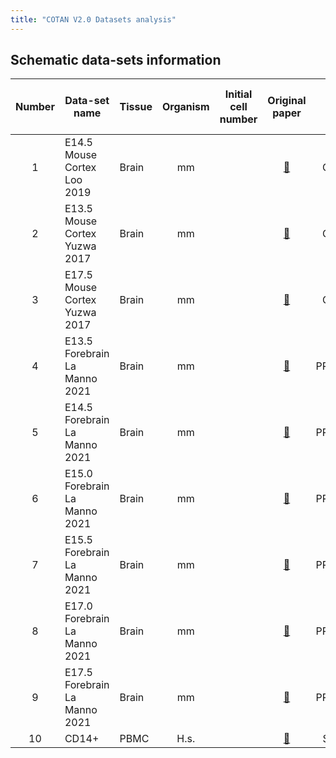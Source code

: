 ```yaml
---
title: "COTAN V2.0 Datasets analysis"
---
```


## Schematic data-sets information

::: column-screen-inset-right
| Number | Data-set name                 | Tissue | Organism | Initial cell number |                                       Original paper                                       | Database code | Cell number after cleaning | sc Method | Labelled |
|:------:|-------------------------------|--------|:--------:|:-------------------:|:------------------------------------------------------------------------------------------:|:-------------:|:--------------------------:|:---------:|:--------:|
|   1    | E14.5 Mouse Cortex Loo 2019   | Brain  |    mm    |                     | [📖](https://www.nature.com/articles/s41467-018-08079-9){aria-label="Loo, Simon _et al."}  |   GSE123335   |                            | Drop-seq  |    NO    |
|   2    | E13.5 Mouse Cortex Yuzwa 2017 | Brain  |    mm    |                     |     [📖](https://doi.org/10.1016/j.celrep.2017.12.017){aria-label="Yuzwa SA,_et al."}      |   GSE107122   |                            | Drop-seq  |    NO    |
|   3    | E17.5 Mouse Cortex Yuzwa 2017 | Brain  |    mm    |                     |     [📖](https://doi.org/10.1016/j.celrep.2017.12.017){aria-label="Yuzwa SA,_et al."}      |   GSE107122   |                            | Drop-seq  |    NO    |
|   4    | E13.5 Forebrain La Manno 2021 | Brain  |    mm    |                     | [📖](https://www.nature.com/articles/s41586-021-03775-x){aria-label="Le Manno G.,_et al."} |  PRJNA637987  |                            |    10X    |   Yes    |
|   5    | E14.5 Forebrain La Manno 2021 | Brain  |    mm    |                     | [📖](https://www.nature.com/articles/s41586-021-03775-x){aria-label="Le Manno G.,_et al."} |  PRJNA637987  |                            |    10X    |   Yes    |
|   6    | E15.0 Forebrain La Manno 2021 | Brain  |    mm    |                     | [📖](https://www.nature.com/articles/s41586-021-03775-x){aria-label="Le Manno G.,_et al."} |  PRJNA637987  |                            |    10X    |   Yes    |
|   7    | E15.5 Forebrain La Manno 2021 | Brain  |    mm    |                     | [📖](https://www.nature.com/articles/s41586-021-03775-x){aria-label="Le Manno G.,_et al."} |  PRJNA637987  |                            |    10X    |   Yes    |
|   8    | E17.0 Forebrain La Manno 2021 | Brain  |    mm    |                     | [📖](https://www.nature.com/articles/s41586-021-03775-x){aria-label="Le Manno G.,_et al."} |  PRJNA637987  |                            |    10X    |   Yes    |
|   9    | E17.5 Forebrain La Manno 2021 | Brain  |    mm    |                     | [📖](https://www.nature.com/articles/s41586-021-03775-x){aria-label="Le Manno G.,_et al."} |  PRJNA637987  |                            |    10X    |   Yes    |
|   10   | CD14+                         | PBMC   |   H.s.   |                     | [📖](https://www.nature.com/articles/ncomms14049){aria-label="Grace X. Y. Zheng,_et al."}  |   SRP073767   |                            |    10X    |    NO    |
:::
